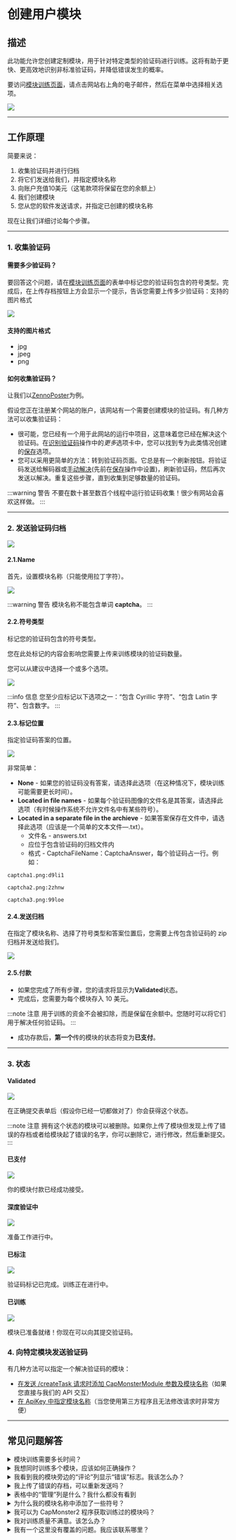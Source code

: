 ﻿---
sidebar_label: 创建用户模块
---



<ArticleHead slug="api/user-module" />

# 创建用户模块
## 描述
此功能允许您创建定制模块，用于针对特定类型的验证码进行训练。这将有助于更快、更高效地识别非标准验证码，并降低错误发生的概率。

要访问[模块训练页面](https://capmonster.cloud/UserModules)，请点击网站右上角的电子邮件，然后在菜单中选择相关选项。

![](./images/user-module/834ccbf9-f439-4b1b-8cab-42ed3dbc055c.png)

-----
## 工作原理
简要来说：

1. 收集验证码并进行归档
1. 将它们发送给我们，并指定模块名称
1. 向账户充值10美元（这笔款项将保留在您的余额上）
1. 我们创建模块
1. 您从您的软件发送请求，并指定已创建的模块名称

现在让我们详细讨论每个步骤。

-----
### 1. 收集验证码
#### **需要多少验证码？**
要回答这个问题，请在[模块训练页面](https://capmonster.cloud/UserModules)的表单中标记您的验证码包含的符号类型。完成后，在上传存档按钮上方会显示一个提示，告诉您需要上传多少验证码：支持的图片格式

![](./images/user-module/module-name.png)
#### 支持的图片格式
- jpg
- jpeg
- png
#### 如何收集验证码？
让我们以[ZennoPoster](https://zennolab.atlassian.net/wiki/spaces/EN/pages/924581921/ZennoPoster)为例。

假设您正在注册某个网站的账户，该网站有一个需要创建模块的验证码。有几种方法可以收集验证码：

- 很可能，您已经有一个用于此网站的运行中项目，这意味着您已经在解决这个验证码。在[识别验证码](https://zennolab.atlassian.net/wiki/spaces/EN/pages/924582077/Recognize+captcha)操作中的*更多*选项卡中，您可以找到专为此类情况创建的[保存](https://zennolab.atlassian.net/wiki/spaces/EN/pages/924582077/Recognize+captcha#Saving)选项。
- 您可以采用更简单的方法：转到验证码页面。它总是有一个刷新按钮。将验证码发送给解码器或[手动解决](https://zennolab.atlassian.net/wiki/spaces/EN/pages/924484621/Entering+captchas+manually)(先前在[保存](https://zennolab.atlassian.net/wiki/spaces/EN/pages/924582077/Recognize+captcha#Saving)操作中设置)，刷新验证码，然后再次发送以解决。重复这些步骤，直到收集到足够数量的验证码。

:::warning 警告
不要在数十甚至数百个线程中运行验证码收集！很少有网站会喜欢这样做。
:::

-----
### 2. 发送验证码归档
![](./images/user-module/a2ba29bd-c910-44cf-9979-ceb143633efd.png)
#### 2.1.Name
首先，设置模块名称（只能使用拉丁字符）。

![](./images/user-module/fed2d879-b494-4b60-a13a-036c693d0951.png)

:::warning 警告
模块名称不能包含单词 **captcha**。
:::
#### 2.2.符号类型
标记您的验证码包含的符号类型。

您在此处标记的内容会影响您需要上传来训练模块的验证码数量。

您可以从建议中选择一个或多个选项。

![](./images/user-module/3b39f9e1-d981-41af-842a-a51f4a51a4e0.png)

:::info 信息
您至少应标记以下选项之一：“包含 Cyrillic 字符”、“包含 Latin 字符”、包含数字。
:::
#### 2.3.标记位置
指定验证码答案的位置。

![](./images/user-module/markup-location.png)

非常简单：

- **None** - 如果您的验证码没有答案，请选择此选项（在这种情况下，模块训练可能需要更长时间）。
- **Located in file names** - 如果每个验证码图像的文件名是其答案，请选择此选项（有时候操作系统不允许文件名中有某些符号）。
- **Located in a separate file in the archieve** - 如果答案保存在文件中，请选择此选项（应该是一个简单的文本文件—.txt）。
  - 文件名 - answers.txt
  - 应位于包含验证码的归档文件内
  - 格式 - CaptchaFileName：CaptchaAnswer，每个验证码占一行。例如：
~~~
captcha1.png:d9li1

captcha2.png:2zhnw

captcha3.png:99loe
~~~
#### 2.4.发送归档
在指定了模块名称、选择了符号类型和答案位置后，您需要上传包含验证码的 zip 归档并发送给我们。

![](./images/user-module/archieve.png)
#### 2.5.付款
- 如果您完成了所有步骤，您的请求将显示为**Validated**状态。
- 完成后，您需要为每个模块存入 10 美元。

:::note 注意
用于训练的资金不会被扣除，而是保留在余额中。您随时可以将它们用于解决任何验证码。
:::

- 成功存款后，**第一个**传的模块的状态将变为**已支付**。
-----
### 3. 状态

#### Validated
![](./images/user-module/validated.png)

在正确提交表单后（假设你已经一切都做对了）你会获得这个状态。

:::note 注意
拥有这个状态的模块可以被删除。如果你上传了模块但发现上传了错误的存档或者给模块起了错误的名字，你可以删除它，进行修改，然后重新提交。
:::
#### 已支付
![](./images/user-module/paid.png)

你的模块付款已经成功接受。
#### 深度验证中
![](./images/user-module/ValidatedInDepth.png)

准备工作进行中。
#### 已标注
![](./images/user-module/Annotated.png)

验证码标记已完成。训练正在进行中。
#### 已训练
![](./images/user-module/trained.png)

模块已准备就绪！你现在可以向其提交验证码。
### 4. 向特定模块发送验证码
有几种方法可以指定一个解决验证码的模块：

- [在发送 /createTask 请求时添加 CapMonsterModule 参数及模块名称](../captchas/image-to-text.mdx)（如果您直接与我们的 API 交互）
- [在 ApiKey 中指定模块名称](module-name.mdx)（当您使用第三方程序且无法修改请求时非常方便）
-----
## 常见问题解答
<details>
<summary>模块训练需要多长时间？</summary>

通常需要一天的时间。

**注意：** 训练只在周一到周五的工作日进行。如果您在周五发送请求，训练将在下周初完成。

</details>

<details>
<summary>我想同时训练多个模块，应该如何正确操作？</summary>

操作很简单：您只需上传验证码存档并支付费用。然后，上传第二个存档并支付费用。对所有存档都重复此步骤。

每个模块的训练需要一天的时间。

</details>

<details>
<summary>我看到我的模块旁边的“评论”列显示“错误”标志。我该怎么办？</summary>

![](./images/user-module/Error.png)

不要惊慌！![(wink)](./images/user-module/Aspose.Words.aac7548a-0b79-486d-96ce-e145c7faf5a6.015.png)请稍等一会。

如果一天内没有变化，[联系支持团队](https://helpdesk.zennolab.com)，我们一定会帮助您。

</details>

<details>
<summary>我上传了错误的存档，可以重新发送吗？</summary>

如果您尚未支付模块费用且模块状态为**Validated**，您可以删除它。更多信息请参阅**Validated**状态的描述。

</details>

<details>
<summary>表格中的“管理”列是什么？我什么都没有看到</summary>

您将在此列看到“删除”按钮。但这仅适用于状态为**Validated**的模块。

对于其他状态的模块，此列将保持为空白。

</details>

<details>
<summary>为什么我的模块名称中添加了一些符号？</summary>

这是为了使模块名称唯一。某些系统用户可能选择相同的模块名称。为了避免混淆，系统会自动生成并添加随机符号到模块名称中。这样每个用户都可以向自己的模块发送验证码，不会混淆。

</details>

<details>
<summary>我可以为 CapMonster2 程序获取训练过的模块吗？</summary>

不可以。训练过的模块仅在 CapMonster.Cloud 中提供。

</details>

<details>
<summary>我对训练质量不满意。该怎么办？</summary>

[联系我们的支持服务。](https://helpdesk.zennolab.com/)

</details>

<details>
<summary>我有一个这里没有覆盖的问题。我应该联系哪里？</summary>

[联系我们的支持服务。](https://helpdesk.zennolab.com/)

</details>

<!-- ![ref1]模块训练需要多长时间？

通常需要一天的时间。

**注意：** 训练只在周一到周五的工作日进行。如果您在周五发送请求，训练将在下周初完成。-->

<!-- ![ref1]我想同时训练多个模块，应该如何正确操作？

操作很简单：您只需上传验证码存档并支付费用。然后，上传第二个存档并支付费用。对所有存档都重复此步骤。

每个模块的训练需要一天的时间。 -->

<!-- ![ref1]我看到我的模块旁边的“评论”列显示“错误”标志。我该怎么办？

![](Aspose.Words.aac7548a-0b79-486d-96ce-e145c7faf5a6.014.png)

不要惊慌！![(wink)](Aspose.Words.aac7548a-0b79-486d-96ce-e145c7faf5a6.015.png)请稍等一会。

如果一天内没有变化，[联系支持团队](https://helpdesk.zennolab.com/ru)，我们一定会帮助您。-->

<!-- ![ref1]我上传了错误的存档，可以重新发送吗？

如果您尚未支付模块费用且模块状态为**Validated**，您可以删除它。更多信息请参阅**Validated**状态的描述。-->

<!-- ![ref1]表格中的“管理”列是什么？我什么都没有看到。

您将在此列看到“删除”按钮。但这仅适用于状态为**Validated**的模块。

对于其他状态的模块，此列将保持为空白。-->

<!-- ![ref1]为什么我的模块名称中添加了一些符号？

这是为了使模块名称唯一。某些系统用户可能选择相同的模块名称。为了避免混淆，系统会自动生成并添加随机符号到模块名称中。这样每个用户都可以向自己的模块发送验证码，不会混淆。-->

<!-- ![ref1]我可以为 CapMonster2 程序获取训练过的模块吗？

不可以。训练过的模块仅在 CapMonster.Cloud 中提供。-->

<!-- ![ref1]我对训练质量不满意。该怎么办？

[联系我们的支持服务。](https://helpdesk.zennolab.com/ru)

![ref1]我有一个这里没有覆盖的问题。我应该联系哪里？

[联系我们的支持服务。](https://helpdesk.zennolab.com/ru)

[ref1]: Aspose.Words.aac7548a-0b79-486d-96ce-e145c7faf5a6.001.png -->
